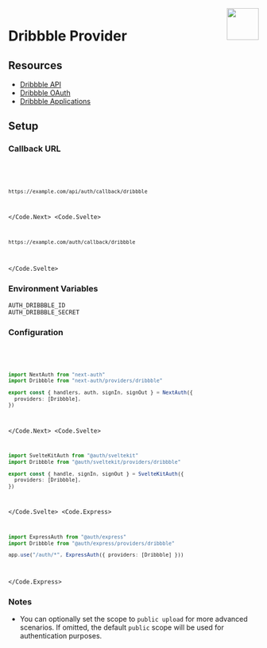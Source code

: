 
<img align="right" src="/img/providers/dribbble.svg" height="64" width="64" />

# Dribbble Provider

## Resources

- [Dribbble API](https://developer.dribbble.com)
- [Dribbble OAuth](https://developer.dribbble.com/v2/oauth/)
- [Dribbble Applications](https://dribbble.com/account/applications/new)

## Setup

### Callback URL

<Code>
  <Code.Next>

```bash
https://example.com/api/auth/callback/dribbble
```

  </Code.Next>
  <Code.Svelte>

```bash
https://example.com/auth/callback/dribbble
```

  </Code.Svelte>
</Code>

### Environment Variables

```
AUTH_DRIBBBLE_ID
AUTH_DRIBBBLE_SECRET
```

### Configuration

<Code>
  <Code.Next>

```ts filename="/auth.ts"
import NextAuth from "next-auth"
import Dribbble from "next-auth/providers/dribbble"

export const { handlers, auth, signIn, signOut } = NextAuth({
  providers: [Dribbble],
})
```

  </Code.Next>
  <Code.Svelte>

```ts filename="/src/auth.ts"
import SvelteKitAuth from "@auth/sveltekit"
import Dribbble from "@auth/sveltekit/providers/dribbble"

export const { handle, signIn, signOut } = SvelteKitAuth({
  providers: [Dribbble],
})
```

  </Code.Svelte>
  <Code.Express>

```ts filename="/src/app.ts"
import ExpressAuth from "@auth/express"
import Dribbble from "@auth/express/providers/dribbble"

app.use("/auth/*", ExpressAuth({ providers: [Dribbble] }))
```

  </Code.Express>
</Code>

### Notes

- You can optionally set the scope to `public upload` for more advanced scenarios. If omitted, the default `public` scope will be used for authentication purposes.
